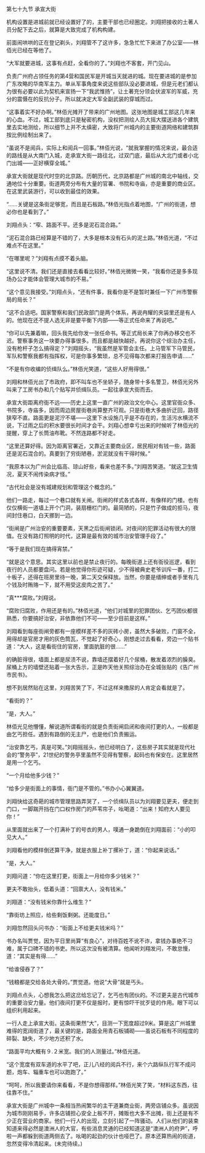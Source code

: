

第七十九节 承宣大街

机构设置是进城前就已经设置好了的，主要干部也已经圈定。刘翔把接收的土著人员分配下去之后，就算是大致完成了机构构建。

前面闹哄哄的正在登记剃头，刘翔管不了这许多，急急忙忙下来进了办公室――林佰光已经在等他了。

“大军就要进城，这事有点赶，全看你的了。”刘翔也不客套，开门见山。

负责广州府占领任务的第4营和国民军是开城当天就进的城。现在要进城的是参加广东攻略的华南军主力。单从军事角度来说这些部队没必要进城，但是元老们都认为很有必要以此为契机来宣扬一下“我武惟扬”，让土著充分领会伏波军的军威，充分的震慑在的反抗分子。所以就决定大军全副武装的穿城而过。

“这事着实不好办啊。”林佰光摊开了带来的广州地图。这张地图是城工部这几年来的心血。不过，城工部到底只是秘密机构，没权把测绘人员大摇大摆送进各个建筑里去实地测绘，所以细节上并不太缜密，大致将广州城内的主要街道网络和建筑群按比例绘制出来了。

“虽说不是阅兵，实际上和阅兵一回事。”林佰光说，“就我掌握的情况来说，最合适的路线是从大南门入城，走承宣大街一路往北，过双门底，最后从大北门或者小北门出城――正好横穿全城。”

承宣大街就是现代时空的北京路。历朝历代，北京路都是广州城的南北中轴线，交通地位十分重要。街道两旁分布有大量的官署、书院和寺庙，亦是重要的商业区。在这里武装游行，可以收到最佳的效果。

“……关键是这条街足够宽，而且是石板路。”林佰光指点着地图，“广州的街道，想必你也是看到了。”

刘翔点头：“窄、路面不平。还多是泥石混合路。”

“泥石混合路已经算是不错的了，大多是根本没有石头的泥土路。”林佰光道，“不过难点不在这里。”

“在哪里呢？”刘翔有点摸不着头脑。

“这里说不清。我们还是直接去看看比较好。”林佰光微微一笑，“我看你还是多多现场办公才能体会管理大城市的不易。”

“这个意见我接受。”刘翔点头，“还有件事，我看你是不是暂时兼任一下广州市警察局的局长？”

“这不合适吧。国家警察和我们民政部门是两个体系，再说冉耀的夹袋里还是有人的。他现在还不提人选无非是要平衡下内部――等正式任命来了再说吧。”

“你可以先兼着嘛，回头我先给你发一张任命书。等正式局长来了你再办移交也不迟。警察事务这一块要办得事很多。而且都是越快越好。再说你这个综治办主任，没有枪杆子怎么搞得定？”刘翔摇头，“我虽然是军管会主任。上马管军下马管民，军队和警察我都有指挥权，可是你事多繁琐，总不见得每次都来打报告申请……”

“不是有你收编的侦缉队么。”林佰光笑道，“这些人好用得很。”

刘翔和林佰光出了市政府，即不叫车也不坐轿子，随身带十多名警卫，林佰光另外叫来了工房书办和几个贴写并侦缉队员。一起往承宣大街而去。

承宣大街距离府衙不远――历史上这里一直广州的政治文化中心。这里官衙众多、书院多，寺庙多，因而周边房屋街巷尚算整齐可观。只是街巷大多曲折迂回，路径狭窄不直。路面更是泥泞不堪――这里下水设施几乎是不存在的，生活污水横流不说，下过雨之后的积水要很长时间才会干。刘翔心想幸亏出来的时候听了林佰光的提醒，穿上了长筒油布靴。不然连路都不好走。

“这里还算好得。因为距离官署近，又靠近主要商业区，居民相对有钱一些，路面还是泥石混合的。真要到了穷街陋巷，淤泥就没有干得时候。”

“我原本以为广州会比临高、琼山好些，看来也差不多。”刘翔苦笑道。“就这卫生情况，夏天不闹传染病才怪。”

“古代社会是没有城建规划和管理这个概念的。”

他们一路走，每过一个巷口就有关闸。街闸的样式各式各样，有像样的门楼。也有仅仅横街一道墙上开个门洞，装扇栅栏门的。最简陋的，只是竹子做成的拒马，夜间封住巷口，白天挪到一边。

“街闸是广州治安的重要要素，天黑之后街闸锁闭。对夜间的犯罪活动有很大的限值。在没有路灯照明的时代，这算是最有效的城市治安管理手段了。”

“等于是我们现在搞得宵禁。”

“就是这个意思。其实这里以前也是禁止夜行的。每晚街道上还有衙役巡逻，看到夜行的人员都要盘问。若是他觉得你形迹可疑，少不得被典史老爷训斥一番，打二十板子，还得在班房里待一晚，第二天交保释放。当然，你要是缙绅或者手里有几个钱及时贿赂一下，就不用受这皮肉之苦了。”

“真***腐败。”刘翔说。

“腐败归腐败，作用还是有的。”林佰光道，“他们对城里的犯罪团伙、乞丐团伙都很熟悉，你要搞好治安，非依靠他们不可――至少目前是这样。”

刘翔看到每座街闸旁都有一座模样差不多的灰砖小房，虽然大多破败，门窗不全，用得却是官房才用的灰色筒瓦，不觉起了好奇心，刚想走过去看看，旁边一个贴书道：“大人，这是看街住的官房，里面肮脏的很……”

的确脏得很，墙面上都是尿渍不说，靠墙还摆着好几个尿桶，散发着浓烈的臊臭。尿桶上方的墙壁还贴着一张大告示，正是昨天他关照综治办在全城张贴的《告广州市民书》。

想不到居然贴在这里，刘翔苦笑了下，不过这样来撒尿的人肯定会看就是了。

“看街的？”

“是，大人。”

林佰光见他懵懂，解说道所谓看街的就是负责街闸启闭和夜间打更的人，一般都是由乞丐担任。遇到有路倒的无主尸，也是他们负责搬运。

“治安靠乞丐，真是可笑。”刘翔摇摇头，他已经明白了，这些房子其实就是现代社会的“警务亭”，21世纪的警务亭里虽然不见得有警察，起码也有保安在。这里居然是用一个乞丐。

“一个月给他多少钱？”

“给多少是街面上的事情，衙门是不管的。”书办小心翼翼道。

刘翔快给这奇葩的城市管理思路弄哭了，一个侦缉队员以为刘翔要见更夫，便走到门口，一脚踹开挡在门口权作房门的芦苇帘子，吆喝道：“出来！知府大人要见你！”

从里面就出来了一个打满补丁的号衣的男人，噗通一身跪倒在刘翔面前：“小的叩见大人。”

刘翔看他的模样倒还算干净，就是衣服上补丁摞补丁，道：“你起来说话。”

“是，大人。”

刘翔问道：“你在这里打更，街面上一月给你多少钱米？”

更夫不敢抬头，低着头道：“回禀大人，没有钱米。”

刘翔道：“没有钱米你靠什么维生？”

“靠街坊上照应，给些剩饭剩粥。还能度日。”

刘翔忽然回头问书办：“街面上不给更夫钱米吗？”

书办名叫贾觉，因为平日里尚算“有良心”，对待百姓不讹不诈，拿钱办事绝不刁难，属于口碑不错的书吏。所以这次没有被清算。他闻听刘翔发问，不敢怠慢，道：“其实是有得……”

“给谁侵吞了？”

“钱粮都是交给各处大骨的。”贾觉道。他说“大骨”就是丐头。

刘翔点点头，心想我怎么把这岔给忘记了，乞丐也有团伙的。不过更夫是古代城市的重要治安力量。他们夜间打更不仅是报时，更有惊吓干扰歹徒的作用。眼下可以组织利用起来。

一行人走上承宣大街。这条街果然“大”，目测一下宽度超过9米。算是这广州城里难得的宽阔街道了，最关键的是，路面全用青石板铺砌――虽说石板有不同程度的碎裂、缺失，不少地方还积了水。

“路面平均大概有９.２米宽。我们的人测量过。”林佰光道。

“这个宽度有双车道的水平了吧，正儿八经的阅兵不行，来个六路纵队行军不成问题，炮车、辎重车也可以跑跑了。”

“呵呵，所以我要请你来看看，不是你想得那样。”林佰光笑了笑，“材料这东西，往往靠不住。”

承宣大街是广州城中一条相当热闹繁华的主干道兼商业街，两旁店铺众多。虽说因为城市刚刚易手，许多店铺担心安全上板不开，摊贩也大多不出摊，街上还是有不少正在营业的商家。他们一行人的出现，立刻引起了一阵骚动。人们从他们的装束知道来得必然是澳洲人的大官，有些消息灵通的已经知道这是“澳洲人的府尹”，呼啦一声都躲到街道两侧去了。吆喝的起劲的伙计也哑巴了。原本还算热闹的街道，忽然变得冷清起来。(未完待续。)

